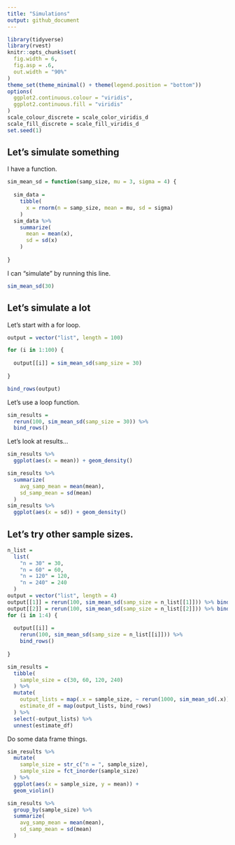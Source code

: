 ```yaml
---
title: "Simulations"
output: github_document
---
```


```r
library(tidyverse)
library(rvest)
knitr::opts_chunk$set(
  fig.width = 6,
  fig.asp = .6,
  out.width = "90%"
)
theme_set(theme_minimal() + theme(legend.position = "bottom"))
options(
  ggplot2.continuous.colour = "viridis",
  ggplot2.continuous.fill = "viridis"
)
scale_colour_discrete = scale_color_viridis_d
scale_fill_discrete = scale_fill_viridis_d
set.seed(1)
```


## Let's simulate something

I have a function.

```r
sim_mean_sd = function(samp_size, mu = 3, sigma = 4) {
  
  sim_data = 
    tibble(
      x = rnorm(n = samp_size, mean = mu, sd = sigma)
    )
  sim_data %>% 
    summarize(
      mean = mean(x),
      sd = sd(x)
    )
  
}
```

I can "simulate" by running this line. 

```r
sim_mean_sd(30)
```


## Let's simulate a lot

Let's start with a for loop.

```r
output = vector("list", length = 100)

for (i in 1:100) {
  
  output[[i]] = sim_mean_sd(samp_size = 30)
  
}

bind_rows(output)
```

Let's use a loop function.

```r
sim_results = 
  rerun(100, sim_mean_sd(samp_size = 30)) %>% 
  bind_rows()
```

Let's look at results...


```r
sim_results %>% 
  ggplot(aes(x = mean)) + geom_density()

sim_results %>% 
  summarize(
    avg_samp_mean = mean(mean),
    sd_samp_mean = sd(mean)
  )
sim_results %>% 
  ggplot(aes(x = sd)) + geom_density()
```


## Let's try other sample sizes.


```r
n_list = 
  list(
    "n = 30" = 30,
    "n = 60" = 60,
    "n = 120" = 120,
    "n = 240" = 240
  )
output = vector("list", length = 4)
output[[1]] = rerun(100, sim_mean_sd(samp_size = n_list[[1]])) %>% bind_rows()
output[[2]] = rerun(100, sim_mean_sd(samp_size = n_list[[2]])) %>% bind_rows()
for (i in 1:4) {
  
  output[[i]] = 
    rerun(100, sim_mean_sd(samp_size = n_list[[i]])) %>% 
    bind_rows()
  
}
```



```r
sim_results = 
  tibble(
    sample_size = c(30, 60, 120, 240)
  ) %>% 
  mutate(
    output_lists = map(.x = sample_size, ~ rerun(1000, sim_mean_sd(.x))),
    estimate_df = map(output_lists, bind_rows)
  ) %>% 
  select(-output_lists) %>% 
  unnest(estimate_df)
```

Do some data frame things.

```r
sim_results %>% 
  mutate(
    sample_size = str_c("n = ", sample_size),
    sample_size = fct_inorder(sample_size)
  ) %>% 
  ggplot(aes(x = sample_size, y = mean)) + 
  geom_violin()
```

```r
sim_results %>% 
  group_by(sample_size) %>% 
  summarize(
    avg_samp_mean = mean(mean),
    sd_samp_mean = sd(mean)
  )
```










